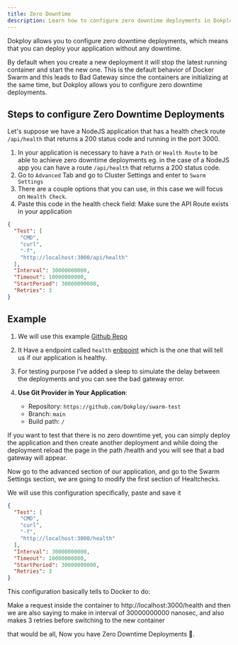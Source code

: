 ```yaml
---
title: Zero Downtime
description: Learn how to configure zero downtime deployments in Dokploy.
---
```



Dokploy allows you to configure zero downtime deployments, which means that you can deploy your application without any downtime.

By default when you create a new deployment it will stop the latest running container and start the new one. This is the default behavior of Docker Swarm and this leads to Bad Gateway since
the containers are initializing at the same time,
but Dokploy allows you to configure zero downtime deployments.

## Steps to configure Zero Downtime Deployments

Let's suppose we have a NodeJS application that has a health check route `/api/health` that returns a 200 status code and running in the port 3000.

1. In your application is necessary to have a `Path` or `Health Route` to be able to achieve zero downtime deployments eg. in the case of a NodeJS app you can have a route `/api/health` that returns a 200 status code.
2. Go to `Advanced` Tab and go to Cluster Settings and enter to `Swarm Settings`
3. There are a couple options that you can use, in this case we will focus on `Health Check`.
4. Paste this code in the health check field:
Make sure the API Route exists in your application

```json
{
  "Test": [
    "CMD",
    "curl",
    "-f",
    "http://localhost:3000/api/health"
  ],
  "Interval": 30000000000,
  "Timeout": 10000000000,
  "StartPeriod": 30000000000,
  "Retries": 3
}
```

## Example

1. We will use this example [Github Repo](https://github.com/Dokploy/swarm-test)
2. It Have a endpoint called `health` [enbpoint](https://github.com/Dokploy/swarm-test/blob/main/index.js#L20) which is the one that will tell us if our application is healthy.
3. For testing purpose I've added a sleep to simulate the delay between the deployments and you can see the bad gateway error.


1. **Use Git Provider in Your Application**:
   - Repository: `https://github.com/Dokploy/swarm-test`
   - Branch: `main`
   - Build path: `/`

If you want to test that there is no zero downtime yet, you can simply deploy the application and then create another deployment and while doing the deployment reload the page in the path /health and you will see that a bad gateway will appear.

Now go to the advanced section of our application, and go to the Swarm Settings section, we are going to modify the first section of Healtchecks.

We will use this configuration specifically, paste and save it

```json
{
  "Test": [
    "CMD",
    "curl",
    "-f",
    "http://localhost:3000/health"
  ],
  "Interval": 30000000000,
  "Timeout": 10000000000,
  "StartPeriod": 30000000000,
  "Retries": 3
}
```

This configuration basically tells to Docker to do:

Make a request inside the container to http://localhost:3000/health and then we are also saying to make in interval of 30000000000 nanosec, and also makes 3 retries before switching to the new container

that would be all, Now you have Zero Downtime Deployments 🎊.


